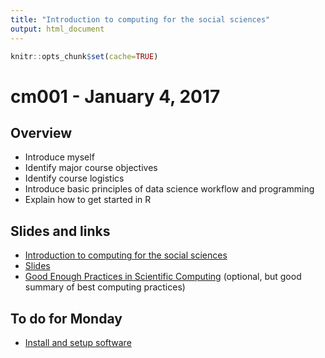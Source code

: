 ```yaml
---
title: "Introduction to computing for the social sciences"
output: html_document
---
```


```r
knitr::opts_chunk$set(cache=TRUE)
```

# cm001 - January 4, 2017

## Overview

* Introduce myself
* Identify major course objectives
* Identify course logistics
* Introduce basic principles of data science workflow and programming
* Explain how to get started in R

## Slides and links

* [Introduction to computing for the social sciences](block001_intro.html)
* [Slides](extras/cm001_slides.html)
* [Good Enough Practices in Scientific Computing](http://arxiv.org/abs/1609.00037) (optional, but good summary of best computing practices)

## To do for Monday

* [Install and setup software](setup00.html)

